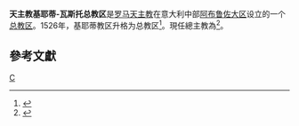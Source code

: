 {{Infobox diocese
|name = 天主教基耶蒂-瓦斯托
|jurisdiction = 總教區
|border = catholic
|image = [[File:Chieti_kirche_01.jpg|250px]]
|caption = 基耶蒂主教座堂
|location = [[意大利|意大利]]
|cathedral = [[基耶蒂主教座堂|基耶蒂主教座堂]]
|pope = {{incumbent pope}}
|metropolitan = {{link-en|勃路諾·福爾泰|Bruno Forte}}
|coadjutor archbishop = 
|auxiliary = 
|emeritus = 
|map = [[File:ChietiVasto_diocesi.png|250px]]
|map_caption = 總教區管轄圖
}}

'''天主教基耶蒂-瓦斯托总教区'''是[[罗马天主教|罗马天主教]]在意大利中部[[阿布鲁佐大区|阿布鲁佐大区]]设立的一个[[总教区|总教区]]。1526年，基耶蒂教区升格为总教区<ref>{{Cite web |url=http://www.catholic-hierarchy.org/diocese/dchie.html |title=''Catholic Hierarchy'' page |accessdate=2008-10-27 |archive-date=2016-10-01 |archive-url=https://web.archive.org/web/20161001185217/http://www.catholic-hierarchy.org/diocese/dchie.html |dead-url=no }}</ref>。現任總主教為{{link-en|勃路諾·福爾泰|Bruno Forte}}<ref>{{cite press release |title=RINUNCE E NOMINE, 26.06.2004 |url=https://press.vatican.va/content/salastampa/it/bollettino/pubblico/2004/06/26/0324/01076.html |publisher=Sala Stampa della Santa Sede |accessdate=2020-02-28 |archiveurl=https://web.archive.org/web/20200228150440/https://press.vatican.va/content/salastampa/it/bollettino/pubblico/2004/06/26/0324/01076.html |archivedate=2020-02-28 |language=it |date=2004-06-26 |dead-url=no }}</ref>。

==參考文獻==
{{reflist}}

{{意大利天主教教區}}
[[Category:意大利天主教教区|C]]